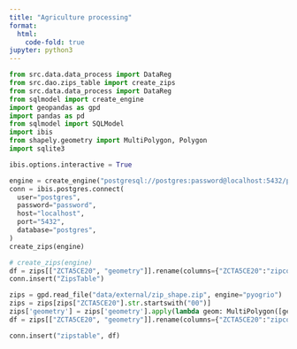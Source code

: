 ```yaml
---
title: "Agriculture processing"
format:
  html:
    code-fold: true
jupyter: python3
---
```


```python
from src.data.data_process import DataReg
from src.dao.zips_table import create_zips
from src.data.data_process import DataReg
from sqlmodel import create_engine
import geopandas as gpd
import pandas as pd
from sqlmodel import SQLModel
import ibis
from shapely.geometry import MultiPolygon, Polygon
import sqlite3

ibis.options.interactive = True
```

```python
engine = create_engine("postgresql://postgres:password@localhost:5432/postgres")
conn = ibis.postgres.connect(
  user="postgres",
  password="password",
  host="localhost",
  port="5432",
  database="postgres",
)
create_zips(engine)
```

```python
# create_zips(engine)
df = zips[["ZCTA5CE20", "geometry"]].rename(columns={"ZCTA5CE20":"zipcode"}).reset_index(drop=True)
conn.insert("ZipsTable")
```

```python
zips = gpd.read_file("data/external/zip_shape.zip", engine="pyogrio")
zips = zips[zips["ZCTA5CE20"].str.startswith("00")]
zips['geometry'] = zips['geometry'].apply(lambda geom: MultiPolygon([geom]) if isinstance(geom, Polygon) else geom)
df = zips[["ZCTA5CE20", "geometry"]].rename(columns={"ZCTA5CE20":"zipcode"}).reset_index(drop=True)
```

```python
conn.insert("zipstable", df)
```